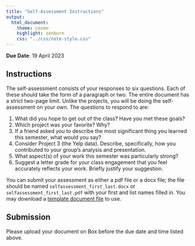 ```yaml
---
title: "Self-Assessment Instructions"
output:
  html_document:
    theme: cosmo
    highlight: zenburn
    css: "../css/note-style.css"
---
```


**Due Date**: 19 April 2023

## Instructions

The self-assessment consists of your responses to six questions. Each of these
should take the form of a paragraph or two. The entire document has a strict
two-page limit. Unlike the projects, you will be doing the self-assessment on
your own. The questions to respond to are:

1. What did you hope to get out of the class? Have you met these goals?
2. Which project was your favorite? Why?
3. If a friend asked you to describe the most significant thing you learned
this semester, what would you say?
4. Consider Project 3 (the Yelp data). Describe, specifically, how you
contributed to your group's analysis and presentation.
5. What aspect(s) of your work this semester was particularly strong?
6. Suggest a letter grade for your class engagement that you feel accurately
reflects your work. Briefly justify your suggestion.

You can submit your assessment as either a pdf file or a docx file; the
file should be named `selfassessment_first_last.docx` or
`selfassessment_first_last.pdf` with your first and list names filled in.
You may download a
[template document file](https://github.com/statsmaths/dsst389-s23/raw/main/extra/selfassessment_first_last.docx)
to use.

## Submission

Please upload your document on Box before the due date and time listed
above.
